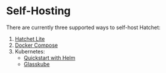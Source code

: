 # Self-Hosting

There are currently three supported ways to self-host Hatchet:

1. [Hatchet Lite](./self-hosting/hatchet-lite)
2. [Docker Compose](./self-hosting/docker-compose)
3. Kubernetes:
   - [Quickstart with Helm](./self-hosting/kubernetes-quickstart)
   - [Glasskube](./self-hosting/kubernetes-glasskube)
